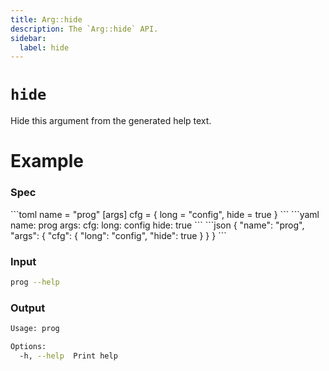 ```yaml
---
title: Arg::hide
description: The `Arg::hide` API.
sidebar:
  label: hide
---
```



# `hide` <LinkButton href="https://docs.rs/clap/latest/clap/struct.Arg.html#method.hide" icon="open-book" variant="minimal"></LinkButton>

<Badge text="since 0.1.0" size="small" />

Hide this argument from the generated help text.

# Example

### Spec

<Tabs syncKey="format">
  <TabItem label="TOML">
```toml
name = "prog"
[args]
cfg = { long = "config", hide = true }
```
  </TabItem>
  <TabItem label="YAML">
```yaml
name: prog
args:
  cfg:
    long: config
    hide: true
```
  </TabItem>
  <TabItem label="JSON">
```json
{
  "name": "prog",
  "args": {
    "cfg": {
      "long": "config",
      "hide": true
    }
  }
}
```
  </TabItem>
</Tabs>

### Input

```bash
prog --help
```

### Output

```bash
Usage: prog

Options:
  -h, --help  Print help
```
